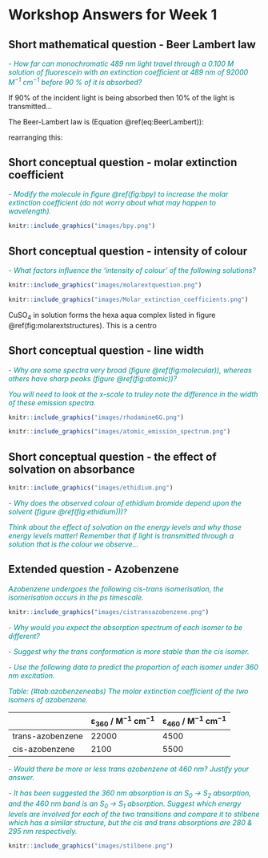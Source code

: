 # Workshop Answers for Week 1 {#ch:Workshop1}

## Short mathematical question - Beer Lambert law {#sec:BeerLambert}
<span style="color: darkcyan;">  - *How far can monochromatic 489 nm light travel through a 0.100 M solution of fluorescein with an extinction coefficient at 489 nm of 92000 M^−1^ cm^−1^ before 90 % of it is absorbed?* \span

If 90% of the incident light is being absorbed then 10% of the light is transmitted...

The Beer-Lambert law is (Equation \@ref(eq:BeerLambert)):

\begin{equation}
\log{\frac{I}{I_0}}=-\varepsilon c l
(\#eq:BeerLambert)
\end{equation}

rearranging this:

\begin{equation*}
l = \frac{\log{\frac{I_0}{I}}}{\varepsilon c}
\end{equation*}

\begin{equation*}
l = \frac{\log{\frac{100 \%}{10 \%}}}{92000 \textrm{ M}^{-1} \textrm{ cm}^{-1} \times 0.100 \textrm{ M}}
\end{equation*}

\begin{equation*}
l = \frac{1}{9200000 \textrm{ M}^{-1} \textrm{ m}^{-1} \times 0.100 \textrm{ M}}
\end{equation*}

\begin{equation*}
l = 1.0 \textrm{ μm}
\end{equation*}

## Short conceptual question - molar extinction coefficient {#sec:MolarExtinction}
<span style="color: darkcyan;"> *- Modify the molecule in figure \@ref(fig:bpy) to increase the molar extinction coefficient (do not worry about what may happen to wavelength).* \span

```r
knitr::include_graphics("images/bpy.png")
```



## Short conceptual question - intensity of colour {#sec:intensity}

<span style="color: darkcyan;">*- What factors influence the ‘intensity of colour’ of the following solutions?* \span

```r
knitr::include_graphics("images/molarextquestion.png")
```

```r
knitr::include_graphics("images/Molar_extinction_coefficients.png")
```

CuSO~4~ in solution forms the hexa aqua complex listed in figure \@ref(fig:molarextstructures). This is a centro

## Short conceptual question - line width {#sec:linewidth}

<span style="color: darkcyan;"> - *Why are some spectra very broad (figure \@ref(fig:molecular)), whereas others have sharp peaks (figure \@ref(fig:atomic))?* \span

<span style="color: darkcyan;">*You will need to look at the x-scale to truley note the difference in the width of these emission spectra.* \span

 
```r
knitr::include_graphics("images/rhodamine6G.png")
```


```r
knitr::include_graphics("images/atomic_emission_spectrum.png")
```


## Short conceptual question - the effect of solvation on absorbance {#sec:solvationabs}

```r
knitr::include_graphics("images/ethidium.png")
```

<span style="color: darkcyan;"> - *Why does the observed colour of ethidium bromide depend upon the solvent (figure \@ref(fig:ethidium)))?* \span

<span style="color: darkcyan;"> *Think about the effect of solvation on the energy levels and why those energy levels matter! Remember that if light is transmitted through a solution that is the colour we observe...* \span
 



## Extended question - Azobenzene {#sec:Azobenzene}

<span style="color: darkcyan;"> *Azobenzene undergoes the following cis-trans isomerisation, the isomerisation occurs in the ps timescale.* \span

```r
knitr::include_graphics("images/cistransazobenzene.png")
```

<span style="color: darkcyan;"> - *Why would you expect the absorption spectrum of each isomer to be different?* \span

<span style="color: darkcyan;"> - *Suggest why the trans conformation is more stable than the cis isomer.* \span

 <span style="color: darkcyan;">- *Use the following data to predict the proportion of each isomer under 360 nm excitation.* \span

 <span style="color: darkcyan;"> *Table: (\#tab:azobenzeneabs) The molar extinction coefficient of the two isomers of azobenzene.* \span

| | ε~360~ / M^−1^ cm^−1^ | ε~460~ / M^−1^ cm^−1^|
|:--------------|:---------|:---------|
| trans-azobenzene | 22000 | 4500 |
| cis-azobenzene |2100 | 5500 |
 
<span style="color: darkcyan;"> - *Would there be more or less trans azobenzene at 460 nm? Justify your answer.* \span


<span style="color: darkcyan;"> - *It has been suggested the 360 nm absorption is an S~0~ → S~2~ absorption, and the 460 nm band is an S~0~ → S~1~ absorption. Suggest which energy levels are involved for each of the two transitions and compare it to stilbene which has a similar structure, but the cis and trans absorptions are 280 & 295 nm respectively.* \span

```r
knitr::include_graphics("images/stilbene.png")
```

